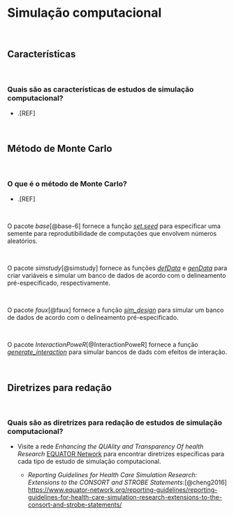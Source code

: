 # **Simulação computacional**

<br>

## Características

<br>

### Quais são as características de estudos de simulação computacional?

-   .[REF]

<br>

## Método de Monte Carlo

<br>

### O que é o método de Monte Carlo?

-   .[REF]

<br>

::: {.infobox .Rlogo data-latex="{images/Rlogo}"}
O pacote *base*[@base-6] fornece a função [*set.seed*](https://www.rdocumentation.org/packages/base/versions/3.6.2/topics/Random) para especificar uma semente para reprodutibilidade de computações que envolvem números aleatórios.
:::

<br>

::: {.infobox .Rlogo data-latex="{images/Rlogo}"}
O pacote *simstudy*[@simstudy] fornece as funções [*defData*](https://www.rdocumentation.org/packages/simstudy/versions/0.7.0/topics/defData) e [*genData*](https://www.rdocumentation.org/packages/simstudy/versions/0.7.0/topics/genData) para criar variáveis e simular um banco de dados de acordo com o delineamento pré-especificado, respectivamente.
:::

<br>

::: {.infobox .Rlogo data-latex="{images/Rlogo}"}
O pacote *faux*[@faux] fornece a função [*sim_design*](https://www.rdocumentation.org/packages/faux/versions/1.2.1/topics/sim_design) para simular um banco de dados de acordo com o delineamento pré-especificado.
:::

<br>

::: {.infobox .Rlogo data-latex="{images/Rlogo}"}
O pacote *InteractionPoweR*[@InteractionPoweR] fornece a função [*generate_interaction*](https://www.rdocumentation.org/packages/InteractionPoweR/versions/0.2.1/topics/generate_interaction) para simular bancos de dads com efeitos de interação.
:::

<br>

## Diretrizes para redação

<br>

### Quais são as diretrizes para redação de estudos de simulação computacional?

-   Visite a rede *Enhancing the QUAlity and Transparency Of health Research* [EQUATOR Network](https://www.equator-network.org/) para encontrar diretrizes específicas para cada tipo de estudo de simulação computacional.

    -   *Reporting Guidelines for Health Care Simulation Research: Extensions to the CONSORT and STROBE Statements*:[@cheng2016] <https://www.equator-network.org/reporting-guidelines/reporting-guidelines-for-health-care-simulation-research-extensions-to-the-consort-and-strobe-statements/>

<br>
